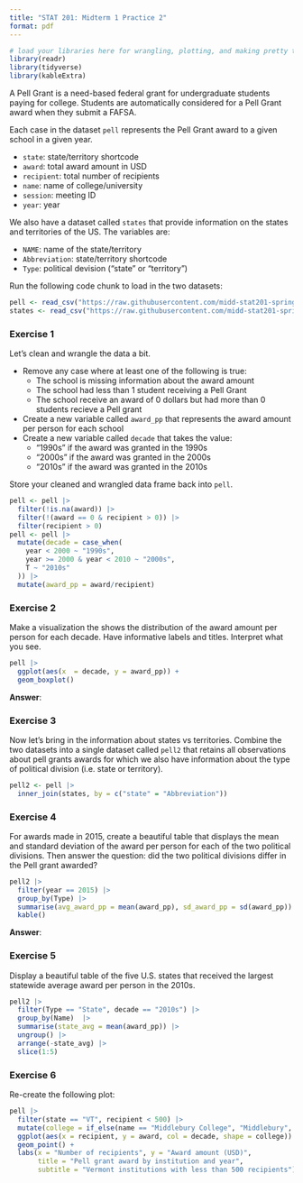 ```yaml
---
title: "STAT 201: Midterm 1 Practice 2"
format: pdf
---
```


```r
# load your libraries here for wrangling, plotting, and making pretty tables
library(readr)
library(tidyverse)
library(kableExtra)
```

A Pell Grant is a need-based federal grant for undergraduate students paying for college. Students are automatically considered for a Pell Grant award when they submit a FAFSA.

Each case in the dataset `pell` represents the Pell Grant award to a given school in a given year.

-   `state`: state/territory shortcode
-   `award`: total award amount in USD
-   `recipient`: total number of recipients
-   `name`: name of college/university
-   `session`: meeting ID
-   `year`: year

We also have a dataset called `states` that provide information on the states and territories of the US. The variables are:

-   `NAME`: name of the state/territory
-   `Abbreviation`: state/territory shortcode
-   `Type`: political devision ("state" or "territory")

Run the following code chunk to load in the two datasets:

```r
pell <- read_csv("https://raw.githubusercontent.com/midd-stat201-spring2025/midd-stat201-spring2025.github.io/refs/heads/main/data/pell.csv", show_col_types = F)
states <- read_csv("https://raw.githubusercontent.com/midd-stat201-spring2025/midd-stat201-spring2025.github.io/refs/heads/main/data/states.csv", show_col_types = F)
```

### Exercise 1

Let's clean and wrangle the data a bit.

-   Remove any case where at least one of the following is true:
    -   The school is missing information about the award amount
    -   The school had less than 1 student receiving a Pell Grant
    -   The school receive an award of 0 dollars but had more than 0 students recieve a Pell grant
-   Create a new variable called `award_pp` that represents the award amount per person for each school
-   Create a new variable called `decade` that takes the value:
    -   "1990s" if the award was granted in the 1990s
    -   "2000s" if the award was granted in the 2000s
    -   "2010s" if the award was granted in the 2010s

Store your cleaned and wrangled data frame back into `pell`.

```r
pell <- pell |>
  filter(!is.na(award)) |>
  filter(!(award == 0 & recipient > 0)) |>
  filter(recipient > 0)
pell <- pell |>
  mutate(decade = case_when(
    year < 2000 ~ "1990s",
    year >= 2000 & year < 2010 ~ "2000s",
    T ~ "2010s"
  )) |>
  mutate(award_pp = award/recipient)
```

### Exercise 2

Make a visualization the shows the distribution of the award amount per person for each decade. Have informative labels and titles. Interpret what you see.

```r
pell |>
  ggplot(aes(x  = decade, y = award_pp)) +
  geom_boxplot() 
```

**Answer**:

### Exercise 3

Now let's bring in the information about states vs territories. Combine the two datasets into a single dataset called `pell2` that retains all observations about pell grants awards for which we also have information about the type of political division (i.e. state or territory).

```r
pell2 <- pell |>
  inner_join(states, by = c("state" = "Abbreviation"))
```

### Exercise 4

For awards made in 2015, create a beautiful table that displays the mean and standard deviation of the award per person for each of the two political divisions. Then answer the question: did the two political divisions differ in the Pell grant awarded?

```r
pell2 |>
  filter(year == 2015) |>
  group_by(Type) |>
  summarise(avg_award_pp = mean(award_pp), sd_award_pp = sd(award_pp)) |>
  kable()
```

**Answer**:

### Exercise 5

Display a beautiful table of the five U.S. states that received the largest statewide average award per person in the 2010s.

```r
pell2 |>
  filter(Type == "State", decade == "2010s") |>
  group_by(Name)  |>
  summarise(state_avg = mean(award_pp)) |>
  ungroup() |>
  arrange(-state_avg) |>
  slice(1:5)
```

### Exercise 6

Re-create the following plot:

```r
pell |>
  filter(state == "VT", recipient < 500) |>
  mutate(college = if_else(name == "Middlebury College", "Middlebury", "Other")) |>
  ggplot(aes(x = recipient, y = award, col = decade, shape = college)) +
  geom_point() +
  labs(x = "Number of recipients", y = "Award amount (USD)",
       title = "Pell grant award by institution and year",
       subtitle = "Vermont institutions with less than 500 recipients")
```
